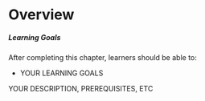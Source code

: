 # Overview {.unnumbered}

:::{.callout-note}
##### Learning Goals

After completing this chapter, learners should be able to:

* YOUR LEARNING GOALS
:::

YOUR DESCRIPTION, PREREQUISITES, ETC
